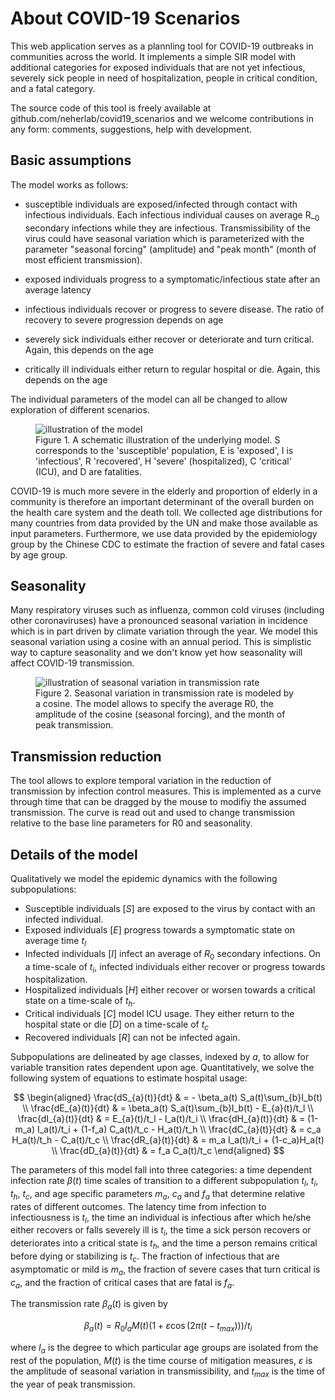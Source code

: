 




<Container>
<Row>
<Col>

# About COVID-19 Scenarios

This web application serves as a plannling tool for COVID-19 outbreaks in communities across the world.
It implements a simple SIR model with additional categories for exposed individuals that are not yet infectious,
severely sick people in need of hospitalization, people in critical condition, and a fatal category.


The source code of this tool is freely available at <LinkExternal url="https://github.com/neherlab/covid19_scenarios"> github.com/neherlab/covid19_scenarios</LinkExternal> and we welcome contributions in any form: comments, suggestions, help with development.

## Basic assumptions

The model works as follows:

 - susceptible individuals are exposed/infected through contact with infectious individuals. Each infectious
individual causes on average R_<sub>0</sub> secondary infections while they are infectious.
Transmissibility of the virus could have seasonal variation which is parameterized with the parameter
"seasonal forcing" (amplitude) and "peak month" (month of most efficient transmission).

 - exposed individuals progress to a symptomatic/infectious state after an average latency

 - infectious individuals recover or progress to severe disease. The ratio of recovery to severe progression
depends on age

 - severely sick individuals either recover or deteriorate and turn critical. Again, this depends on the age

 - critically ill individuals either return to regular hospital or die. Again, this depends on the age


The individual parameters of the model can all be changed to allow exploration of different scenarios.

<figure className="figure w-100 text-center">
  <img src={model} className="w-75 figure-img" alt="illustration of the model" />
  <figcaption className="figure-caption text-center">
    Figure 1. A schematic illustration of the underlying model. S corresponds to the 'susceptible' population,
    E is 'exposed', I is 'infectious', R 'recovered', H 'severe' (hospitalized), C 'critical' (ICU), and D are
    fatalities.
  </figcaption>
</figure>


COVID-19 is much more severe in the elderly and proportion of elderly in a community is therefore an important determinant of the overall burden on the health care system and the death toll. We collected age distributions for many countries from data provided by the UN and make those available as input parameters. Furthermore, we use data provided by the epidemiology group by the <LinkExternal url="http://weekly.chinacdc.cn/en/article/id/e53946e2-c6c4-41e9-9a9b-fea8db1a8f51">Chinese CDC</LinkExternal> to estimate the fraction of severe and fatal cases by age group.


## Seasonality

Many respiratory viruses such as influenza, common cold viruses (including other coronaviruses) have a pronounced seasonal variation in incidence which is in part driven by climate variation through the year. We model this seasonal variation using a cosine with an annual period. This is simplistic way to capture seasonality and we don't know yet how seasonality will affect COVID-19 transmission.

<figure className="figure w-100 text-center">
  <img
    src={seasonalIllustration}
    className="w-75 figure-img img-fluid"
    alt="illustration of seasonal variation in transmission rate"
  />
  <figcaption className="figure-caption text-center">
    Figure 2. Seasonal variation in transmission rate is modeled by a cosine. The model allows to specify the
    average R0, the amplitude of the cosine (seasonal forcing), and the month of peak transmission.
  </figcaption>
</figure>


## Transmission reduction

The tool allows to explore temporal variation in the reduction of transmission by infection control measures.
This is implemented as a curve through time that can be dragged by the mouse to modifiy the assumed
transmission. The curve is read out and used to change transmission relative to the base line parameters for
R0 and seasonality.


## Details of the model
Qualitatively we model the epidemic dynamics with the following subpopulations:

  * Susceptible individuals [$S$] are exposed to the virus by contact with an infected individual.
  * Exposed individuals [$E$] progress towards a symptomatic state on average time $t_l$
  * Infected individuals [$I$] infect an average of $R_0$ secondary infections. On a time-scale of $t_i$, infected individuals either recover or progress towards hospitalization.
  * Hospitalized individuals [$H$] either recover or worsen towards a critical state on a time-scale of $t_h$.
  * Critical individuals [$C$] model ICU usage. They either return to the hospital state or die [$D$] on a time-scale of $t_c$
  * Recovered individuals [$R$] can not be infected again.

Subpopulations are delineated by age classes, indexed by $a$, to allow for variable transition rates dependent upon age.
Quantitatively, we solve the following system of equations to estimate hospital usage:

<div class="text-left">

$$
\begin{aligned}
\frac{dS_{a}(t)}{dt} & = - \beta_a(t) S_a(t)\sum_{b}I_b(t) \\
\frac{dE_{a}(t)}{dt} & = \beta_a(t) S_a(t)\sum_{b}I_b(t) - E_{a}(t)/t_l \\
\frac{dI_{a}(t)}{dt} & = E_{a}(t)/t_l - I_a(t)/t_i \\
\frac{dH_{a}(t)}{dt} & = (1-m_a) I_a(t)/t_i + (1-f_a) C_a(t)/t_c - H_a(t)/t_h \\
\frac{dC_{a}(t)}{dt} & = c_a H_a(t)/t_h - C_a(t)/t_c \\
\frac{dR_{a}(t)}{dt} & = m_a I_a(t)/t_i + (1-c_a)H_a(t) \\
\frac{dD_{a}(t)}{dt} & = f_a C_a(t)/t_c
\end{aligned}
$$

</div>

The parameters of this model fall into three categories: a time dependent infection rate $\beta(t)$ time scales of transition to a different subpopulation $t_l$, $t_i$, $t_h$, $t_c$, and age specific parameters $m_a$, $c_a$ and $f_a$ that determine relative rates of different outcomes.
The latency time from infection to infectiousness is $t_l$, the time an individual is infectious after which he/she either recovers or falls severely ill is $t_i$, the time a sick person recovers or deteriorates into a critical state is $t_h$, and the time a person remains critical before dying or stabilizing is $t_c$.
The fraction of infectious that are asymptomatic or mild is $m_a$, the fraction of severe cases that turn critical is $c_a$, and the fraction of critical cases that are fatal is $f_a$.

The transmission rate $\beta_a(t)$ is given by

<div class="text-left">

$$
  \beta_a(t) = R_0 I_a M(t) (1+\varepsilon \cos(2\pi (t-t_{max})))/t_i
$$

</div>

where $I_a$ is the degree to which particular age groups are isolated from the rest of the population, $M(t)$ is the time course of mitigation measures, $\varepsilon$ is the amplitude of seasonal variation in transmissibility, and $t_{max}$ is the time of the year of peak transmission.


</Col>
</Row>
</Container>
